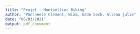 ```yaml
---
title: "Projet - Montpellier Biking"
author: "Poncheele Clement, Wiam, Gade Seck, Alleau julie"
date: "06/03/2021"
output: pdf_document
---
```


```python

```

